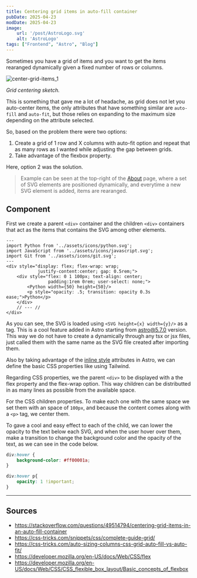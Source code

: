 ```yaml
---
title: Centering grid items in auto-fill container
pubDate: 2025-04-23
modDate: 2025-04-23
image:
    url: '/post/AstroLogo.svg'
    alt: 'AstroLogo'
tags: ["Frontend", "Astro", "Blog"]
---
```

Sometimes you have a grid of items and you want to get the items rearanged dynamically given a fixed number of rows or columns.

![center-grid-items_1](../../assets/post/center-grid-items_1.png)

*Grid centering sketch.*

This is something that gave me a lot of headache, as grid does not let you auto-center items, the only attributes that have something similar are
`auto-fill` and `auto-fit`, but those relies on expanding to the maximum size depending on the attribute selected. 

So, based on the problem there were two options:
1. Create a grid of 1 row and X columns with auto-fit option and repeat that as many rows as I wanted while adjusting the gap between grids.
2. Take advantage of the flexbox property.

Here, option 2 was the solution.

> Example can be seen at the top-right of the <a href="/about">About</a> page, where 
> a set of SVG elements are positioned dynamically, and everytime a new SVG element is added, items are rearanged.

## Component

First we create a parent `<div>` container and the children `<div>` containers
that act as the items that contains the SVG among other elements.
```astro
---
import Python from '../assets/icons/python.svg';
import JavaScript from '../assets/icons/javascript.svg';
import Git from '../assets/icons/git.svg';
---
<div style="display: flex; flex-wrap: wrap; 
            justify-content:center; gap: 0.5rem;">
    <div style="flex: 0 1 100px; text-align: center; 
                padding:1rem 0rem; user-select: none;">
        <Python width={50} height={50}/>
        <p style="opacity: .5; transition: opacity 0.3s ease;">Python</p>
    </div>
    // --- //
</div>
```
As you can see, the SVG is loaded using `<SVG height={x} width={y}/>` as a tag. This is a cool feature added in Astro starting from [astro@5.7.0](https://docs.astro.build/en/guides/images/#svg-components) version.
This way we do not have to create a dynamically through any tsx or jsx files, just called them with the same name as the SVG file created after importing them.

Also by taking advantage of the [inline style](https://docs.astro.build/en/guides/styling/#inline-styles) attributes in Astro, we can define the basic CSS properties
like using Tailwind.

Regarding CSS properties, we the parent `<div>` to be displayed with a the flex property and the flex-wrap option. This way children can be distributted in as many lines
as possible from the available space.

For the CSS children properties. To make each one with the same space we set them with an space of `100px`, and because the content comes along with a `<p>` tag,
we center them.

To gave a cool and easy effect to each of the child, we can lower the opacity to the text below each SVG, and when the user hover over them, 
make a transition to change the background color and the opacity of the text, as we can see in the code below.
```scss
div:hover {
    background-color: #ff00001a;
}

div:hover p{
    opacity: 1 !important;
}
```
---
## Sources

* https://stackoverflow.com/questions/49514794/centering-grid-items-in-an-auto-fill-container
* https://css-tricks.com/snippets/css/complete-guide-grid/
* https://css-tricks.com/auto-sizing-columns-css-grid-auto-fill-vs-auto-fit/
* https://developer.mozilla.org/en-US/docs/Web/CSS/flex
* https://developer.mozilla.org/en-US/docs/Web/CSS/CSS_flexible_box_layout/Basic_concepts_of_flexbox